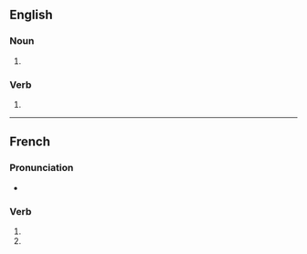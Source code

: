 {{also|merchandisés}}

==English==

===Noun===
{{head|en|noun form}}

# {{plural of|en|merchandise}}

===Verb===
{{head|en|verb form}}

# {{en-third-person singular of|merchandise}}

----

==French==

===Pronunciation===
* {{homophones|fr|merchandise|merchandisent}}

===Verb===
{{head|fr|verb form}}

# {{inflection of|fr|merchandiser||2|s|pres|indc}}
# {{inflection of|fr|merchandiser||2|s|pres|subj}}